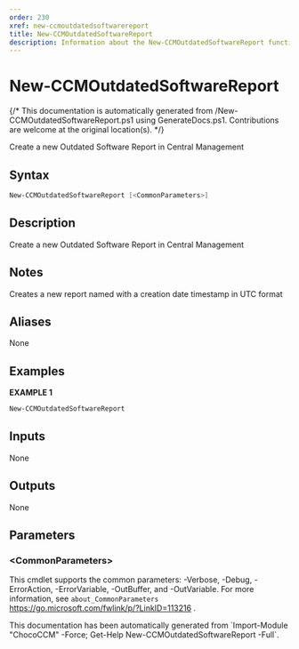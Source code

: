 ```yaml
---
order: 230
xref: new-ccmoutdatedsoftwarereport
title: New-CCMOutdatedSoftwareReport
description: Information about the New-CCMOutdatedSoftwareReport function
---
```


# New-CCMOutdatedSoftwareReport

{/* This documentation is automatically generated from /New-CCMOutdatedSoftwareReport.ps1 using GenerateDocs.ps1. Contributions are welcome at the original location(s). */}

Create a new Outdated Software Report in Central Management

## Syntax

```powershell
New-CCMOutdatedSoftwareReport [<CommonParameters>]
```

## Description

Create a new Outdated Software Report in Central Management

## Notes

Creates a new report named with a creation date timestamp in UTC format

## Aliases

None

## Examples

 **EXAMPLE 1**

```powershell
New-CCMOutdatedSoftwareReport

```

## Inputs

None

## Outputs

None

## Parameters

### &lt;CommonParameters&gt;

This cmdlet supports the common parameters: -Verbose, -Debug, -ErrorAction, -ErrorVariable, -OutBuffer, and -OutVariable. For more information, see `about_CommonParameters` https://go.microsoft.com/fwlink/p/?LinkID=113216 .



<Xref title="Function Reference" value="chococcm-functions" />

<Callout type="info">
    This documentation has been automatically generated from `Import-Module "ChocoCCM" -Force; Get-Help New-CCMOutdatedSoftwareReport -Full`.
</Callout>
